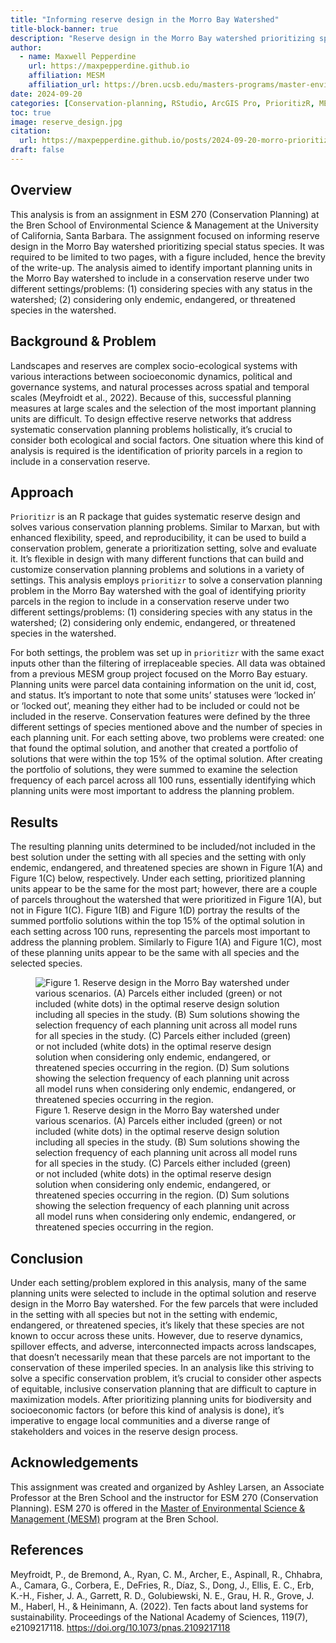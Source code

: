 ```yaml
---
title: "Informing reserve design in the Morro Bay Watershed"
title-block-banner: true
description: "Reserve design in the Morro Bay watershed prioritizing special status species"
author: 
  - name: Maxwell Pepperdine
    url: https://maxpepperdine.github.io
    affiliation: MESM
    affiliation_url: https://bren.ucsb.edu/masters-programs/master-environmental-science-and-management 
date: 2024-09-20
categories: [Conservation-planning, RStudio, ArcGIS Pro, PrioritizR, MESM]
toc: true
image: reserve_design.jpg
citation: 
  url: https://maxpepperdine.github.io/posts/2024-09-20-morro-prioritizr/
draft: false
---
```


## Overview

This analysis is from an assignment in ESM 270 (Conservation Planning) at the Bren School of Environmental Science & Management at the University of California, Santa Barbara. The assignment focused on informing reserve design in the Morro Bay watershed prioritizing special status species. It was required to be limited to two pages, with a figure included, hence the brevity of the write-up. The analysis aimed to identify important planning units in the Morro Bay watershed to include in a conservation reserve under two different settings/problems: (1) considering species with any status in the watershed; (2) considering only endemic, endangered, or threatened species in the watershed.

## Background & Problem

Landscapes and reserves are complex socio-ecological systems with various interactions between socioeconomic dynamics, political and governance systems, and natural processes across spatial and temporal scales (Meyfroidt et al., 2022). Because of this, successful planning measures at large scales and the selection of the most important planning units are difficult. To design effective reserve networks that address systematic conservation planning problems holistically, it’s crucial to consider both ecological and social factors. One situation where this kind of analysis is required is the identification of priority parcels in a region to include in a conservation reserve.

## Approach

`Prioritizr` is an R package that guides systematic reserve design and solves various conservation planning problems. Similar to Marxan, but with enhanced flexibility, speed, and reproducibility, it can be used to build a conservation problem, generate a prioritization setting, solve and evaluate it. It’s flexible in design with many different functions that can build and customize conservation planning problems and solutions in a variety of settings. This analysis employs `prioritizr` to solve a conservation planning problem in the Morro Bay watershed with the goal of identifying priority parcels in the region to include in a conservation reserve under two different settings/problems: (1) considering species with any status in the watershed; (2) considering only endemic, endangered, or threatened species in the watershed.

For both settings, the problem was set up in `prioritizr` with the same exact inputs other than the filtering of irreplaceable species. All data was obtained from a previous MESM group project focused on the Morro Bay estuary. Planning units were parcel data containing information on the unit id, cost, and status. It’s important to note that some units’ statuses were ‘locked in’ or ‘locked out’, meaning they either had to be included or could not be included in the reserve. Conservation features were defined by the three different settings of species mentioned above and the number of species in each planning unit. For each setting above, two problems were created: one that found the optimal solution, and another that created a portfolio of solutions that were within the top 15% of the optimal solution. After creating the portfolio of solutions, they were summed to examine the selection frequency of each parcel across all 100 runs, essentially identifying which planning units were most important to address the planning problem.

## Results

The resulting planning units determined to be included/not included in the best solution under the setting with all species and the setting with only endemic, endangered, and threatened species are shown in Figure 1(A) and Figure 1(C) below, respectively. Under each setting, prioritized planning units appear to be the same for the most part; however, there are a couple of parcels throughout the watershed that were prioritized in Figure 1(A), but not in Figure 1(C). Figure 1(B) and Figure 1(D) portray the results of the summed portfolio solutions within the top 15% of the optimal solution in each setting across 100 runs, representing the parcels most important to address the planning problem. Similarly to Figure 1(A) and Figure 1(C), most of these planning units appear to be the same with all species and the selected species.

![Figure 1. Reserve design in the Morro Bay watershed under various scenarios. (A) Parcels either included (green) or not included (white dots) in the optimal reserve design solution including all species in the study. (B) Sum solutions showing the selection frequency of each planning unit across all model runs for all species in the study. (C) Parcels either included (green) or not included (white dots) in the optimal reserve design solution when considering only endemic, endangered, or threatened species occurring in the region. (D) Sum solutions showing the selection frequency of each planning unit across all model runs when considering only endemic, endangered, or threatened species occurring in the region.](reserve_design.jpg)

## Conclusion

Under each setting/problem explored in this analysis, many of the same planning units were selected to include in the optimal solution and reserve design in the Morro Bay watershed. For the few parcels that were included in the setting with all species but not in the setting with endemic, endangered, or threatened species, it’s likely that these species are not known to occur across these units. However, due to reserve dynamics, spillover effects, and adverse, interconnected impacts across landscapes, that doesn’t necessarily mean that these parcels are not important to the conservation of these imperiled species. In an analysis like this striving to solve a specific conservation problem, it’s crucial to consider other aspects of equitable, inclusive conservation planning that are difficult to capture in maximization models. After prioritizing planning units for biodiversity and socioeconomic factors (or before this kind of analysis is done), it’s imperative to engage local communities and a diverse range of stakeholders and voices in the reserve design process.

## Acknowledgements

This assignment was created and organized by Ashley Larsen, an Associate Professor at the Bren School and the instructor for ESM 270 (Conservation Planning). ESM 270 is offered in the [Master of Environmental Science & Management (MESM)](https://bren.ucsb.edu/masters-programs/master-environmental-science-and-management) program at the Bren School.

## References

Meyfroidt, P., de Bremond, A., Ryan, C. M., Archer, E., Aspinall, R., Chhabra, A., Camara, G., Corbera, E., DeFries, R., Díaz, S., Dong, J., Ellis, E. C., Erb, K.-H., Fisher, J. A., Garrett, R. D., Golubiewski, N. E., Grau, H. R., Grove, J. M., Haberl, H., & Heinimann, A. (2022). Ten facts about land systems for sustainability. Proceedings of the National Academy of Sciences, 119(7), e2109217118. <https://doi.org/10.1073/pnas.2109217118>
